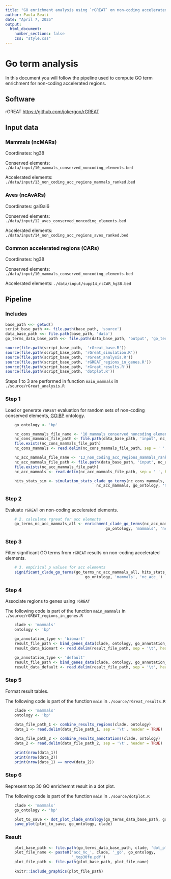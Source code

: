 ```yaml
---
title: "GO enrichment analysis using `rGREAT` on non-coding accelerated elements"
author: Paula Beati
date: "April 7, 2025"
output:
  html_document:
    number_sections: false
    css: "style.css"
---
```


# Go term analysis

In this document you will follow the pipeline used to compute GO term enrichment for non-coding accelerated regions.

## Software

rGREAT <https://github.com/jokergoo/rGREAT>

## Input data

### Mammals (ncMARs)

Coordinates: hg38

Conserved elements: `./data/input/10_mammals_conserved_noncoding_elements.bed`

Accelerated elements: `./data/input/13_non_coding_acc_regions_mammals_ranked.bed`

### Aves (ncAvARs)

Coordinates: galGal6

Conserved elements: `./data/input/12_aves_conserved_noncoding_elements.bed`

Accelerated elements: `./data/input/14_non_coding_acc_regions_aves_ranked.bed`

### Common accelerated regions (CARs)

Coordinates: hg38

Conserved elements: `./data/input/10_mammals_conserved_noncoding_elements.bed`

Accelerated elements: `./data/input/supp14_ncCAR_hg38.bed`

## Pipeline

### Includes

```r

base_path <<- getwd()
script_base_path <<- file.path(base_path, 'source')
data_base_path <<- file.path(base_path, 'data')
go_terms_data_base_path <<- file.path(data_base_path, 'output', 'go_terms')

source(file.path(script_base_path,  'rGreat_base.R'))
source(file.path(script_base_path, 'rGreat_simulation.R'))
source(file.path(script_base_path, 'rGreat_analysis.R'))
source(file.path(script_base_path, 'rGREAT_regions_in_genes.R'))
source(file.path(script_base_path, 'rGreat_results.R'))
source(file.path(script_base_path, 'dotplot.R'))

```

Steps 1 to 3 are performed in function `main_mammals` in `./source/rGreat_analysis.R`

### Step 1

Load or generate `rGREAT` evaluation for random sets of non-coding conserved elements, <GO:BP> ontology.

```r
    go_ontology <- 'bp'

    nc_cons_mammals_file_name <- '10_mammals_conserved_noncoding_elements.bed'
    nc_cons_mammals_file_path <- file.path(data_base_path, 'input', nc_cons_mammals_file_name)
    file.exists(nc_cons_mammals_file_path)
    nc_cons_mammals <- read.delim(nc_cons_mammals_file_path, sep = ' ', header = TRUE)

    nc_acc_mammals_file_name <- '13_non_coding_acc_regions_mammals_ranked.bed'
    nc_acc_mammals_file_path <- file.path(data_base_path, 'input', nc_acc_mammals_file_name)
    file.exists(nc_acc_mammals_file_path)
    nc_acc_mammals <- read.delim(nc_acc_mammals_file_path, sep = ' ', header = TRUE)

    hits_stats_sim <- simulation_stats_clade_go_terms(nc_cons_mammals,
                                        nc_acc_mammals, go_ontology, 'mammals')
```

### Step 2

Evaluate `rGREAT` on non-coding accelerated elements.

```r
    # 2. calculate rgreat for acc elements
    go_terms_nc_acc_mammals_all <- enrichment_clade_go_terms(nc_acc_mammals,
                                            go_ontology, 'mammals', 'nc_acc_')

```

### Step 3

Filter significant GO terms from `rGREAT` results on non-coding accelerated elements.

```r
    # 3. empirical p values for acc elements
    significant_clade_go_terms(go_terms_nc_acc_mammals_all, hits_stats_sim,
                                   go_ontology, 'mammals', 'nc_acc_')

```

### Step 4

Associate regions to genes using `rGREAT`

The following code is part of the function `main_mammals` in `./source/rGREAT_regions_in_genes.R`

```r

    clade <- 'mammals'
    ontology <- 'bp'

    go_annotation_type <- 'biomart'
    result_file_path <- bind_genes_data(clade, ontology, go_annotation_type)
    result_data_biomart <- read.delim(result_file_path, sep = '\t', header = TRUE)

    go_annotation_type <- 'default'
    result_file_path <- bind_genes_data(clade, ontology, go_annotation_type)
    result_data_default <- read.delim(result_file_path, sep = '\t', header = TRUE)


```

### Step 5

Format result tables.

The following code is part of the function `main` in `./source/rGreat_results.R`

```r
    clade <- 'mammals'
    ontology <- 'bp'
    
    data_file_path_1 <- combine_results_regions(clade, ontology)
    data_1 <- read.delim(data_file_path_1, sep = '\t', header = TRUE)

    data_file_path_2 <- combine_results_annotations(clade, ontology)
    data_2 <- read.delim(data_file_path_2, sep = '\t', header = TRUE)

    print(nrow(data_1))
    print(nrow(data_2))
    print(nrow(data_1) == nrow(data_2))

```

### Step 6

Represent top 30 GO enrichemnt result in a dot plot.

The following code is part of the function `main` in `./source/dotplot.R`

```r
    
    clade <- 'mammals'
    go_ontology <- 'bp'

    plot_to_save <- dot_plot_clade_ontology(go_terms_data_base_path, go_ontology, clade)
    save_plot(plot_to_save, go_ontology, clade)

```

### Result

```r

    plot_base_path <- file.path(go_terms_data_base_path, clade, 'dot_plot')
    plot_file_name <- paste0('acc_nc_', clade, '_go', go_ontology, 
                             '_top30fe.pdf')
    plot_file_path <- file.path(plot_base_path, plot_file_name)
    
    knitr::include_graphics(plot_file_path) 
```
